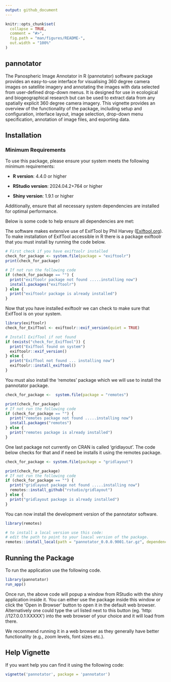 ```yaml
---
output: github_document
---
```


<!-- README.md is generated from README.Rmd. Please edit that file -->

```r
knitr::opts_chunk$set(
  collapse = TRUE,
  comment = "#>",
  fig.path = "man/figures/README-",
  out.width = "100%"
)
```

## pannotator

The Panospheric Image Annotator in R (pannotator) software package provides an easy-to-use interface for visualising 360 degree camera images on satellite imagery and annotating the images with data selected from user-defined drop-down menus. It is designed for use in ecological and biogeographical research but can be used to extract data from any spatially explicit 360 degree camera imagery. This vignette provides an overview of the functionality of the package, including setup and configuration, interface layout, image selection, drop-down menu specification, annotation of image files, and exporting data.

## Installation

### Minimum Requirements

To use this package, please ensure your system meets the following minimum requirements:

-   **R version**: 4.4.0 or higher

-   **RStudio version**: 2024.04.2+764 or higher

-   **Shiny version**: 1.9.1 or higher

Additionally, ensure that all necessary system dependencies are installed for optimal performance.

Below is some code to help ensure all dependencies are met:

The software makes extensive use of ExifTool by Phil Harvey ([Exiftool.org](https://exiftool.org/)). To make installation of ExifTool accessible in R there is a package exiftoolr that you must install by running the code below.

```r
# First check if you have exiftoolr installed
check_for_package <- system.file(package = "exiftoolr")
print(check_for_package)

# If not run the following code
if (check_for_package == "") {
  print("exiftoolr package not found .....installing now")
  install.packages("exiftoolr")
} else {
  print("exiftoolr package is already installed")
}

```

Now that you have installed exiftoolr we can check to make sure that ExifTool is on your system.

```r
library(exiftoolr)  
check_for_ExifTool <- exiftoolr::exif_version(quiet = TRUE)

# Install ExifTool if not found
if (exists("check_for_ExifTool")) {
  print("ExifTool found on system")
  exiftoolr::exif_version()
} else {
  print("ExifTool not found ... installing now")   
  exiftoolr::install_exiftool()
}
```

You must also install the 'remotes' package which we will use to install the pannotator package.

```r
check_for_package <-  system.file(package = "remotes")

print(check_for_package)
# If not run the following code
if (check_for_package == "") {
  print("remotes package not found .....installing now")
  install.packages("remotes")
} else {
  print("remotes package is already installed")
}
```

One last package not currently on CRAN is called 'gridlayout'. The code below checks for that and if need be installs it using the remotes package.

```r
check_for_package <- system.file(package = "gridlayout")

print(check_for_package)
# If not run the following code
if (check_for_package == "") {
  print("gridlayout package not found .....installing now")   
  remotes::install_github("rstudio/gridlayout")
} else {
  print("gridlayout package is already installed")
}
```

You can now install the development version of the pannotator software.

```r
library(remotes)

# to install a local version use this code: 
# edit the path to point to your loacal version of the package.
remotes::install_local(path = "pannotator_0.0.0.9001.tar.gz", dependencies = TRUE)  

```

## Running the Package

To run the application use the following code.

```r

library(pannotator)
run_app()

```

Once run, the above code will popup a window from RStudio with the shiny application inside it. You can either use the package inside this window or click the 'Open in Browser' button to open it in the default web browser. Alternatively one could type the url listed next to this button (eg. 'http: //127.0.0.1:XXXXX') into the web browser of your choice and it will load from there.

We recommend running it in a web browser as they generally have better functionality (e.g., zoom levels, font sizes etc.).

## Help Vignette

If you want help you can find it using the following code:

```r

vignette('pannotator', package = 'pannotator')

```
